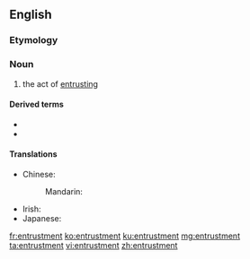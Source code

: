 ==English==

===Etymology===
{{suffix|entrust|ment|lang=en}}

===Noun===
{{en-noun}}

# the act of [[entrust]]ing

====Derived terms====
* {{l|en|negligent entrustment}}
* {{l|en|re-entrustment}}

====Translations====
{{trans-top|the act of entrusting}}
* Chinese:
*: Mandarin: {{t+|cmn|委托|tr=wěituō|sc=Hani}}
{{trans-mid}}
* Irish: {{t|ga|tiomnú|m}}
* Japanese: {{t+|ja|信託|tr=しんたく, shintaku|sc=Jpan}}
{{trans-bottom}}

[[fr:entrustment]]
[[ko:entrustment]]
[[ku:entrustment]]
[[mg:entrustment]]
[[ta:entrustment]]
[[vi:entrustment]]
[[zh:entrustment]]